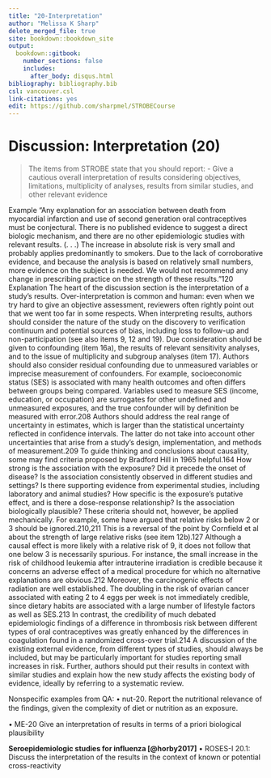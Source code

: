 ---
title: "20-Interpretation"
author: "Melissa K Sharp"
delete_merged_file: true
site: bookdown::bookdown_site
output:
  bookdown::gitbook:
    number_sections: false 
    includes: 
      after_body: disqus.html
bibliography: bibliography.bib
csl: vancouver.csl
link-citations: yes
edit: https://github.com/sharpmel/STROBECourse
---

# Discussion: Interpretation (20)
> The items from STROBE state that you should report: 
-	Give a cautious overall interpretation of results considering objectives, limitations, multiplicity of analyses, results from similar studies, and other relevant evidence

Example
“Any explanation for an association between death from myocardial infarction and use of second generation oral contraceptives must be conjectural. There is no published
evidence to suggest a direct biologic mechanism, and there
are no other epidemiologic studies with relevant results. (. . .)
The increase in absolute risk is very small and probably
applies predominantly to smokers. Due to the lack of corroborative
evidence, and because the analysis is based on relatively
small numbers, more evidence on the subject is needed.
We would not recommend any change in prescribing practice
on the strength of these results.”120
Explanation
The heart of the discussion section is the interpretation
of a study’s results. Over-interpretation is common
and human: even when we try hard to give an objective
assessment, reviewers often rightly point out that we went
too far in some respects. When interpreting results, authors
should consider the nature of the study on the discovery to
verification continuum and potential sources of bias, including
loss to follow-up and non-participation (see also
items 9, 12 and 19). Due consideration should be given to
confounding (item 16a), the results of relevant sensitivity
analyses, and to the issue of multiplicity and subgroup
analyses (item 17). Authors should also consider residual
confounding due to unmeasured variables or imprecise
measurement of confounders. For example, socioeconomic
status (SES) is associated with many health outcomes and
often differs between groups being compared. Variables
used to measure SES (income, education, or occupation)
are surrogates for other undefined and unmeasured exposures,
and the true confounder will by definition be measured
with error.208 Authors should address the real range
of uncertainty in estimates, which is larger than the statistical
uncertainty reflected in confidence intervals. The
latter do not take into account other uncertainties that arise
from a study’s design, implementation, and methods of
measurement.209
To guide thinking and conclusions about causality,
some may find criteria proposed by Bradford Hill in 1965
helpful.164 How strong is the association with the exposure?
Did it precede the onset of disease? Is the association consistently
observed in different studies and settings? Is there
supporting evidence from experimental studies, including
laboratory and animal studies? How specific is the exposure’s
putative effect, and is there a dose-response relationship? Is
the association biologically plausible? These criteria should
not, however, be applied mechanically. For example, some
have argued that relative risks below 2 or 3 should be
ignored.210,211 This is a reversal of the point by Cornfield et
al about the strength of large relative risks (see item 12b).127
Although a causal effect is more likely with a relative risk of
9, it does not follow that one below 3 is necessarily spurious.
For instance, the small increase in the risk of childhood
leukemia after intrauterine irradiation is credible because it
concerns an adverse effect of a medical procedure for which
no alternative explanations are obvious.212 Moreover, the
carcinogenic effects of radiation are well established. The
doubling in the risk of ovarian cancer associated with eating
2 to 4 eggs per week is not immediately credible, since
dietary habits are associated with a large number of lifestyle
factors as well as SES.213 In contrast, the credibility of much
debated epidemiologic findings of a difference in thrombosis
risk between different types of oral contraceptives was
greatly enhanced by the differences in coagulation found in a
randomized cross-over trial.214 A discussion of the existing
external evidence, from different types of studies, should
always be included, but may be particularly important for
studies reporting small increases in risk. Further, authors
should put their results in context with similar studies and
explain how the new study affects the existing body of
evidence, ideally by referring to a systematic review.



Nonspecific examples from QA:
•	nut-20. Report the nutritional relevance of the ﬁndings, given the complexity of diet or nutrition as an exposure.






•	ME-20 Give an interpretation of results in terms of a priori biological plausibility

**Seroepidemiologic studies for influenza [@horby2017]**
•	ROSES-I 20.1: Discuss the interpretation of the results in the context of known or potential cross-reactivity
